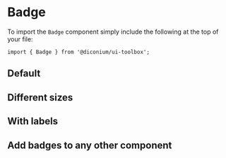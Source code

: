 
<Meta of={BadgeStories} />

# Badge

To import the `Badge` component simply include the following at the top of your file:

```
import { Badge } from '@diconium/ui-toolbox';
```

## Default

<Canvas of={BadgeStories.Default} />

## Different sizes

<Canvas of={BadgeStories.DifferentSizes} />

## With labels

<Canvas of={BadgeStories.WithLabel} />

## Add badges to any other component

<Canvas of={BadgeStories.AddBadgeToOtherComponents} />
